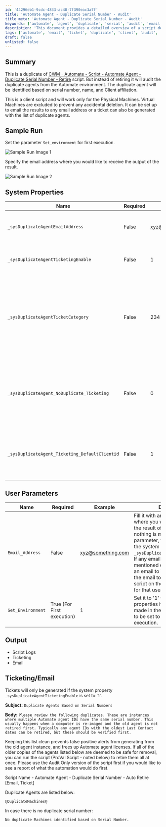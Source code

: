 ```yaml
---
id: '44296eb1-9cdc-4833-ac40-7f390eac3a7f'
title: 'Automate Agent - Duplicate Serial Number - Audit'
title_meta: 'Automate Agent - Duplicate Serial Number - Audit'
keywords: ['automate', 'agent', 'duplicate', 'serial', 'audit', 'email', 'ticketing']
description: 'This document provides a detailed overview of a script designed to audit duplicate agents in the Automate environment based on serial number, name, and client affiliation. It includes setup instructions, system properties, user parameters, and output details, ensuring effective management of duplicate agents.'
tags: ['automate', 'email', 'ticket', 'duplicate', 'client', 'audit', 'management']
draft: false
unlisted: false
---
```

## Summary

This is a duplicate of [CWM - Automate - Script - Automate Agent - Duplicate Serial Number - Retire](https://proval.itglue.com/DOC-5081588-9095605) script. But instead of retiring it will audit the duplicate agents from the Automate environment. The duplicate agent will be identified based on serial number, name, and Client affiliation.

This is a client script and will work only for the Physical Machines. Virtual Machines are excluded to prevent any accidental deletion. It can be set up to email the results to any email address or a ticket can also be generated with the list of duplicate agents.

## Sample Run

Set the parameter `Set_environment` for first execution.

![Sample Run Image 1](../../../static/img/Automate-Agent---Duplicate-Serial-Number---Audit-Only-Email,Ticket/image_1.png)

Specify the email address where you would like to receive the output of the result.

![Sample Run Image 2](../../../static/img/Automate-Agent---Duplicate-Serial-Number---Audit-Only-Email,Ticket/image_2.png)

## System Properties

| Name                                          | Required | Example                     | Description                                                                                                                                                                                                                                      |
|-----------------------------------------------|----------|-----------------------------|--------------------------------------------------------------------------------------------------------------------------------------------------------------------------------------------------------------------------------------------------|
| `_sysDuplicateAgentEmailAddress`              | False    | [xyz@something.com](mailto:xyz@something.com) | Universal email address where you would like to receive the list of duplicate agents.                                                                                                                                                        |
| `_sysDuplicateAgentTicketingEnable`           | False    | 1                           | Fill it as '1' if you would like to receive the Ticket with a list of Duplicate agents else leave it blank or '0'                                                                                                                            |
| `_sysDuplicateAgentTicketCategory`            | False    | 234                         | Mention the ticket creation category to direct the tickets to the right board in Manage.   **Note:** If no ticket creation category is mentioned in this property, the Script will use the universal ticket creation category mentioned in the global System property `MonitorTicketCategory`. |
| `_sysDuplicateAgent_NoDuplicate_Ticketing`    | False    | 0                           | Set its value to '1' to receive tickets/emails when there are no Duplicate agents. Its default value is '0' which means by default, the script will not generate tickets/emails in case no duplicate agents are found.                         |
| `_sysDuplicateAgent_Ticketing_DefaultClientid`| False    | 1                           | Client id of the client under which tickets should be generated. Its default value is '1', meaning tickets will be generated under the client whose client id is '1' in the environment.                                                      |

## User Parameters

| Name             | Required                   | Example                     | Description                                                                                                                                                                                                                                      |
|------------------|----------------------------|-----------------------------|--------------------------------------------------------------------------------------------------------------------------------------------------------------------------------------------------------------------------------------------------|
| `Email_Address`   | False                      | [xyz@something.com](mailto:xyz@something.com) | Fill it with an email address where you would like to receive the result of the script.   **Note:** If nothing is mentioned in this user parameter, the script will check the system property `_sysDuplicateAgentEmailAddress`. If any email address is mentioned over there, it will send an email to it. If not, it will send the email to the user who ran the script on the email address used for that user in the automate. |
| `Set_Environment` | True (For First execution) | 1                           | Set it to '1' to create the system properties if it's not already made in the environment. It has to be set to '1' for the first execution.                                                                                                       |

## Output

- Script Logs
- Ticketing
- Email

## Ticketing/Email

Tickets will only be generated if the system property `_sysDuplicateAgentTicketingEnable` is set to '1'.

**Subject:** `Duplicate Agents Based on Serial Numbers`

**Body:** `Please review the following duplicates. These are instances where multiple Automate agent IDs have the same serial number. This usually happens when a computer is re-imaged and the old agent is not retired first. Typically any agent IDs with the oldest Last Contact dates can be retired, but these should be verified first.`

Keeping this list clean prevents false positive alerts from generating from the old agent instance, and frees up Automate agent licenses. If all of the older copies of the agents listed below are deemed to be safe for removal, you can run the script (ProVal Script - noted below) to retire them all at once. Please use the Audit Only version of the script first if you would like to see a report of what the automation would do first.

Script Name - Automate Agent - Duplicate Serial Number - Auto Retire [Email, Ticket]

Duplicate Agents are listed below:

`@DuplicateMachines@`

In case there is no duplicate serial number:

`No duplicate Machines identified based on Serial Number.`











